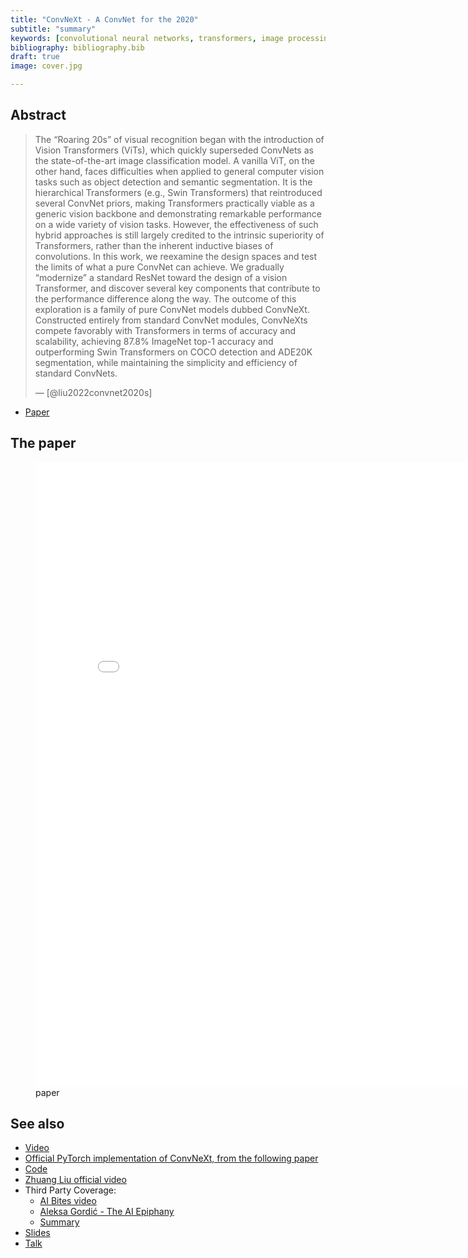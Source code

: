 ```yaml
---
title: "ConvNeXt - A ConvNet for the 2020"
subtitle: "summary"
keywords: [convolutional neural networks, transformers, image processing]
bibliography: bibliography.bib
draft: true
image: cover.jpg

---
```


## Abstract

>The "Roaring 20s" of visual recognition began with the introduction of Vision Transformers (ViTs), which quickly superseded ConvNets as the state-of-the-art image classification model. A vanilla ViT, on the other hand, faces difficulties when applied to general computer vision tasks such as object detection and semantic segmentation. It is the hierarchical Transformers (e.g., Swin Transformers) that reintroduced several ConvNet priors, making Transformers practically viable as a generic vision backbone and demonstrating remarkable performance on a wide variety of vision tasks. However, the effectiveness of such hybrid approaches is still largely credited to the intrinsic superiority of Transformers, rather than the inherent inductive biases of convolutions. In this work, we reexamine the design spaces and test the limits of what a pure ConvNet can achieve. We gradually "modernize" a standard ResNet toward the design of a vision Transformer, and discover several key components that contribute to the performance difference along the way. The outcome of this exploration is a family of pure ConvNet models dubbed ConvNeXt. Constructed entirely from standard ConvNet modules, ConvNeXts compete favorably with Transformers in terms of accuracy and scalability, achieving 87.8% ImageNet top-1 accuracy and outperforming Swin Transformers on COCO detection and ADE20K segmentation, while maintaining the simplicity and efficiency of standard ConvNets.
>
> --- [@liu2022convnet2020s] 


- [Paper](https://arxiv.org/abs/2201.03545)


## The paper

![paper](./paper.pdf){.col-page width="800px" height="1000px"}


## See also

- [Video](https://www.youtube.com/watch?v=OpfxPj2AIo4)
- [Official PyTorch implementation of ConvNeXt, from the following paper](https://github.com/facebookresearch/ConvNeXt)  
- [Code](https://github.com/AlassaneSakande/A-ConvNet-of-2020s)
- [Zhuang Liu official video](https://www.youtube.com/watch?v=QzCjXqFnWPE)
- Third Party Coverage:
    - [AI Bites video](https://www.youtube.com/watch?v=OpfxPj2AIo4)
    - [Aleksa Gordić - The AI Epiphany](https://www.youtube.com/watch?v=idiIllIQOfU)
    - [Summary](https://medium.com/aiguys/a-convnet-for-the-2020s-or-2561c9e946e1)

- [Slides](https://docs.google.com/presentation/d/1J9)
- [Talk](https://www.youtube.com/watch?v=JN6H4rQvwgM)
